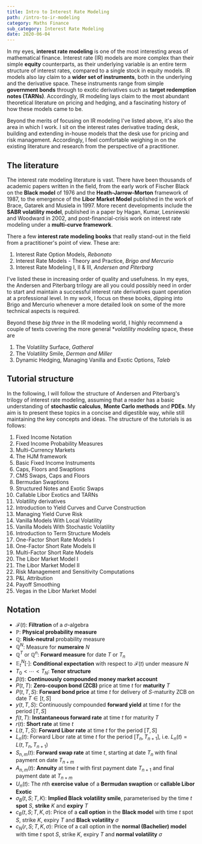 ```yaml
---
title: Intro to Interest Rate Modeling
path: /intro-to-ir-modeling
category: Maths Finance
sub_category: Interest Rate Modeling
date: 2020-06-04
---
```


In my eyes, **interest rate modeling** is one of the most interesting areas of
mathematical finance. Interest rate (IR) models are more complex than their simple
**equity** counterparts, as their underlying variable is an entire term structure of
interest rates, compared to a single stock in equity models. IR models also
lay claim to a **wider set of instruments**, both in the underlying and the derivative
space. These instruments range from simple **government bonds** through to exotic
derivatives such as **target redemption notes (TARNs)**. Accordingly, IR modeling
lays claim to the most abundant theoretical literature on pricing and hedging,
and a fascinating history of how these models came to be.

Beyond the merits of focusing on IR modeling I've listed above, it's also the area
in which I work. I sit on the interest rates derivative trading desk, building
and extending in-house models that the desk use for pricing and risk management.
Accordingly, I feel comfortable weighing in on the existing literature and
research from the perspective of a practitioner. 

## The literature
The interest rate modeling literature is vast. There have been thousands of 
academic papers written in the field, from the early work of Fischer Black on 
the **Black model** of 1976 and the **Heath-Jarrow-Morton** framework of 1987, 
to the emergence of the **Libor Market Model** published in the work of Brace, 
Gatarek and Musiela in 1997. More recent developments include the **SABR 
volatility model**, published in a paper by Hagan, Kumar, Lesniewski and 
Woodward in 2002, and post-financial-crisis work on interest rate modeling 
under a **multi-curve framework**.

There a few **interest rate modeling books** that really stand-out in the field 
from a practitioner's point of view. These are:

1. Interest Rate Option Models, *Rebonato*
2. Interest Rate Models - Theory and Practice, *Brigo and Mercurio*
3. Interest Rate Modeling I, II & III, *Andersen and Piterbarg*

I've listed these in increasing order of quality and usefulness. In my eyes, the
Andersen and Piterbarg trilogy are all you could possibly need in order to start
and maintain a successful interest rate derivatives quant operation at a
professional level. In my work, I focus on these books, dipping into Brigo and
Mercurio whenever a more detailed look on some of the more technical aspects is
required.

Beyond these *big three* in the IR modeling world, I highly recommend a couple of
texts covering the more general **volatility modeling* space, these are

1. The Volatility Surface, *Gatheral*
2. The Volatility Smile, *Derman and Miller*
3. Dynamic Hedging, Managing Vanilla and Exotic Options, *Taleb*

## Tutorial structure
In the following, I will follow the structure of Andersen and Piterbarg's trilogy
of interest rate modeling, assuming that a reader has a basic understanding
of **stochastic calculus**, **Monte Carlo methods** and **PDEs**. My aim is to 
present these topics in a concise and digestible way, while still maintaining 
the key concepts and ideas. The structure of the tutorials is as follows:

<ol>
    <li>Fixed Income Notation</li>
    <li>Fixed Income Probability Measures</li>
    <li>Multi-Currency Markets</li>
    <li>The HJM framework</li>
    <li>Basic Fixed Income Instruments</li>
    <li>Caps, Floors and Swaptions</li>
    <li>CMS Swaps, Caps and Floors</li>
    <li>Bermudan Swaptions</li>
    <li>Structured Notes and Exotic Swaps</li>
    <li>Callable Libor Exotics and TARNs</li>
    <li>Volatility derivatives</li>
    <li>Introduction to Yield Curves and Curve Construction</li>
    <li>Managing Yield Curve Risk</li>
    <li>Vanilla Models With Local Volatility</li>
    <li>Vanilla Models With Stochastic Volatility</li>
    <li>Introduction to Term Structure Models</li>
    <li>One-Factor Short Rate Models I</li>
    <li>One-Factor Short Rate Models II</li>
    <li>Multi-Factor Short Rate Models</li>
    <li>The Libor Market Model I</li>
    <li>The Libor Market Model II</li>
    <li>Risk Management and Sensitivity Computations</li>
    <li>P&L Attribution</li>
    <li>Payoff Smoothing</li>
    <li>Vegas in the Libor Market Model</li>
</ol>

## Notation
* $\mathcal{F}(t)$: **Filtration** of a $\sigma$-algebra
* $\mathbb{P}$: **Physical probability measure**
* $\mathbb{Q}$: **Risk-neutral** probability measure
* $\mathbb{Q}^N$: Measure for **numeraire** $N$
* $\mathbb{Q}^T$ or $\mathbb{Q}^n$: **Forward measure** for date $T$ or $T_n$
* $\mathbb{E}_t^N[\cdot]$: **Conditional expectation** with respect to $\mathcal{F}(t)$ under measure $N$
* $T_0 < \cdots < T_N$: **Tenor structure**
* $\beta(t)$: **Continuously compounded money market account**
* $P(t,T)$: **Zero-coupon bond (ZCB)** price at time $t$ for **maturity** $T$
* $P(t,T,S)$: **Forward bond price** at time $t$ for delivery of $S$-maturity ZCB on date $T \in [t,S]$
* $y(t,T,S)$: Continuously compounded **forward yield** at time $t$ for the period $[T, S]$
* $f(t,T)$: **Instantaneous forward rate** at time $t$ for maturity $T$
* $r(t)$: **Short rate** at time $t$
* $L(t,T,S)$: **Forward Libor rate** at time $t$ for the period $[T,S]$
* $L_n(t)$: Forward Libor rate at time $t$ for the period $[T_n, T_{n+1}]$, i.e. $L_n(t) = L(t, T_n, T_{n+1})$
* $S_{n,m}(t)$: **Forward swap rate** at time $t$, starting at date $T_n$ with final payment on date $T_{n+m}$
* $A_{n,m}(t)$: **Annuity** at time $t$ with first payment date $T_{n+1}$ and final payment date at $T_{n+m}$
* $U_n(t)$: The $n$th **exercise value** of a **Bermudan swaption** or **callable Libor Exotic**
* $\sigma_B(t,S;T,K)$: **Implied Black volatility smile**, parameterised by the time $t$ **spot** $S$, **strike** $K$ and **expiry** $T$
* $c_B(t,S; T, K, \sigma)$: Price of a **call option** in the **Black model** with time $t$ spot $S$, strike $K$, expiry $T$ and **Black volatility** $\sigma$
* $c_N(r,S;T, K, \sigma)$: Price of a call option in the **normal (Bachelier) model** with time $t$ spot $S$, strike $K$, expiry $T$ and **normal volatility** $\sigma$